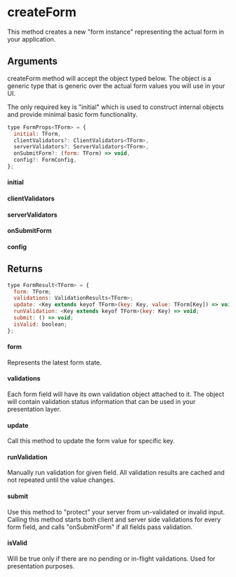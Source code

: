 # createForm

This method creates a new "form instance" representing the actual form in your application.

## Arguments

createForm method will accept the object typed below. The object is a generic type that is generic over
the actual form values you will use in your UI.

The only required key is "initial" which is used to construct internal objects and provide minimal basic form functionality.

```js
type FormProps<TForm> = {
  initial: TForm,
  clientValidators?: ClientValidators<TForm>,
  serverValidators?: ServerValidators<TForm>,
  onSubmitForm?: (form: TForm) => void,
  config?: FormConfig,
};
```

#### initial

#### clientValidators

#### serverValidators

#### onSubmitForm

#### config

## Returns

```js
type FormResult<TForm> = {
  form: TForm;
  validations: ValidationResults<TForm>;
  update: <Key extends keyof TForm>(key: Key, value: TForm[Key]) => void;
  runValidation: <Key extends keyof TForm>(key: Key) => void;
  submit: () => void;
  isValid: boolean;
};
```

#### form

Represents the latest form state.

#### validations

Each form field will have its own validation object attached to it.
The object will contain validation status information that can be used in your presentation layer.

#### update

Call this method to update the form value for specific key.

#### runValidation

Manually run validation for given field. All validation results are cached and not repeated until the
value changes.

#### submit

Use this method to "protect" your server from un-validated or invalid input.
Calling this method starts both client and server side validations for every form field, and
calls "onSubmitForm" if all fields pass validation.

#### isValid

Will be true only if there are no pending or in-flight validations. Used for presentation purposes.
